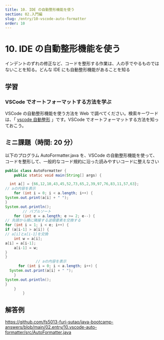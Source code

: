 ```yaml
---
title: 10. IDE の自動整形機能を使う
section: 02.入門編
slug: /entry/10-vscode-auto-formatter
order: 10
---
```


# 10. IDE の自動整形機能を使う

<p class="goal">
  インデントのずれの修正など、コードを整形する作業は、人の手でやるものではないことを知る。どんな
  IDE にも自動整形機能があることを知る
</p>

## 学習

### VSCode でオートフォーマットする方法を学ぶ

VSCode の自動整形機能を使う方法を Web で調べてください。検索キーワードは、「 [vscode 自動整形](https://www.google.com/search?q=vscode+自動整形) 」です。VSCode でオートフォーマットする方法を知っておこう。

## ミニ課題（時間: 20 分）

以下のプログラム AutoFormatter.java を、VSCode の自動整形機能を使って、コードを整形して、一般的なコード規約に沿った読みやすいコードに整えなさい

```java title=src/AutoFormatter.java
public class AutoFormatter {
    public static void main(String[] args) {

  int a[] = {66,12,10,43,45,52,73,65,2,39,97,76,83,11,57,63};
// aの内容を表示
    for (int i = 0; i < a.length; i++) {
System.out.print(a[i] + " ");
}
System.out.println();
        // バブルソート
    for (int e = a.length; e >= 2; e--) {
// 先頭から順に隣接する逆順要素を交換する
for (int i = 1; i < e; i++) {
if (a[i-1] > a[i]) {
// a[i]とa[i-1]を交換
    int w = a[i];
a[i] = a[i-1];
    a[i-1] = w;
}
}
              // aの内容を表示
      for (int i = 0; i < a.length; i++) {
  System.out.print(a[i] + " ");
    }
System.out.println();
}
    }
        }
```

## 解答例

https://github.com/fs5013-furi-sutao/java-bootcamp-answers/blob/main/02.entry/10.vscode-auto-formatter/src/AutoFormatter.java
